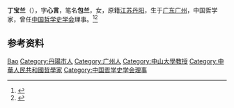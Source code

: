 '''丁宝兰'''（{{bd|1917年|2月6日|1988年|}}），字'''心言'''，笔名'''包兰'''，女，原籍[[江苏|江苏]][[丹阳县|丹阳]]，生于[[广东|广东]][[广州|广州]]，中国哲学家，曾任[[中国哲学史学会|中国哲学史学会]]理事。<ref>{{Cite book|title=20世纪中华人物名字号辞典|author=周家珍编著|publisher=法律出版社|year=2000|isbn=9787503628320|location=北京|pages=}}</ref><ref>{{Cite book|title=当代中国社会科学手册|author=汝信，易克信主编|publisher=社会科学文献出版社|year=1988|isbn=|location=北京|pages=1075}}</ref>

== 参考资料 ==
{{reflist}}

{{中国人物小作品}}
{{Navboxes
| title  = 丁宝兰在[[中国哲学史学会|中国哲学史学会]]的职务
| list1  =
{{中国哲学史学会第一届理事会}}
}}

{{Authority control}}
{{DEFAULTSORT:Ding丁}}
[[Category:丁姓|Bao]]
[[Category:丹陽市人|Category:丹陽市人]]
[[Category:广州人|Category:广州人]]
[[Category:中山大學教授|Category:中山大學教授]]
[[Category:中華人民共和國哲學家|Category:中華人民共和國哲學家]]
[[Category:中国哲学史学会理事|Category:中国哲学史学会理事]]